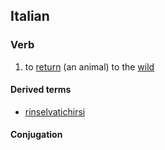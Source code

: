 ==Italian==

===Verb===
{{it-verb}} 

# {{cx|transitive|or|intransitive|lang=it}} to [[return]] (an animal) to the [[wild]]

====Derived terms====
* [[rinselvatichirsi]]

====Conjugation====
{{it-conj-ire-b|rinselvatich|avere or essere}}